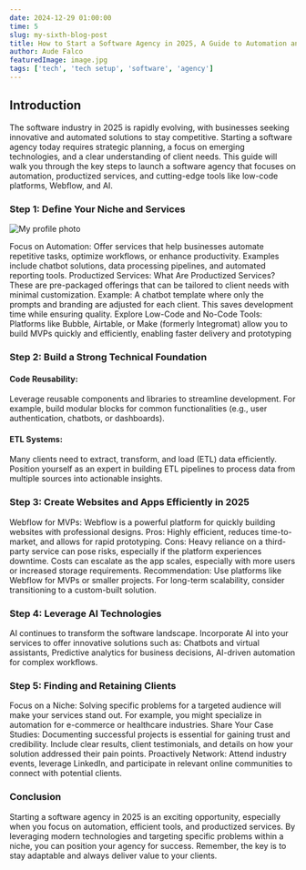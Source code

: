 ```yaml
---
date: 2024-12-29 01:00:00
time: 5
slug: my-sixth-blog-post
title: How to Start a Software Agency in 2025, A Guide to Automation and Efficiency
author: Aude Falco
featuredImage: image.jpg
tags: ['tech', 'tech setup', 'software', 'agency']
---
```


## Introduction

The software industry in 2025 is rapidly evolving, with businesses seeking innovative and automated solutions to stay competitive. Starting a software agency today requires strategic planning, a focus on emerging technologies, and a clear understanding of client needs. This guide will walk you through the key steps to launch a software agency that focuses on automation, productized services, and cutting-edge tools like low-code platforms, Webflow, and AI.

### Step 1: Define Your Niche and Services

![My profile photo](profile.jpg)

Focus on Automation: Offer services that help businesses automate repetitive tasks, optimize workflows, or enhance productivity. Examples include chatbot solutions, data processing pipelines, and automated reporting tools.
Productized Services: What Are Productized Services? These are pre-packaged offerings that can be tailored to client needs with minimal customization. Example: A chatbot template where only the prompts and branding are adjusted for each client. This saves development time while ensuring quality. Explore Low-Code and No-Code Tools: Platforms like Bubble, Airtable, or Make (formerly Integromat) allow you to build MVPs quickly and efficiently, enabling faster delivery and prototyping

### Step 2: Build a Strong Technical Foundation

#### Code Reusability:

Leverage reusable components and libraries to streamline development. For example, build modular blocks for common functionalities (e.g., user authentication, chatbots, or dashboards).

#### ETL Systems:

Many clients need to extract, transform, and load (ETL) data efficiently. Position yourself as an expert in building ETL pipelines to process data from multiple sources into actionable insights.

### Step 3: Create Websites and Apps Efficiently in 2025

Webflow for MVPs: Webflow is a powerful platform for quickly building websites with professional designs.
Pros: Highly efficient, reduces time-to-market, and allows for rapid prototyping.
Cons: Heavy reliance on a third-party service can pose risks, especially if the platform experiences downtime.
Costs can escalate as the app scales, especially with more users or increased storage requirements.
Recommendation: Use platforms like Webflow for MVPs or smaller projects. For long-term scalability, consider transitioning to a custom-built solution.

### Step 4: Leverage AI Technologies

AI continues to transform the software landscape. Incorporate AI into your services to offer innovative solutions such as:
Chatbots and virtual assistants,
Predictive analytics for business decisions,
AI-driven automation for complex workflows.

### Step 5: Finding and Retaining Clients

Focus on a Niche: Solving specific problems for a targeted audience will make your services stand out. For example, you might specialize in automation for e-commerce or healthcare industries.
Share Your Case Studies: Documenting successful projects is essential for gaining trust and credibility. Include clear results, client testimonials, and details on how your solution addressed their pain points.
Proactively Network: Attend industry events, leverage LinkedIn, and participate in relevant online communities to connect with potential clients.

### Conclusion

Starting a software agency in 2025 is an exciting opportunity, especially when you focus on automation, efficient tools, and productized services. By leveraging modern technologies and targeting specific problems within a niche, you can position your agency for success. Remember, the key is to stay adaptable and always deliver value to your clients.

